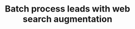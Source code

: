 ---
title: 'Batch process leads with web search augmentation'
openapi: 'POST /api/v1/leads/augment/web/batch'
---